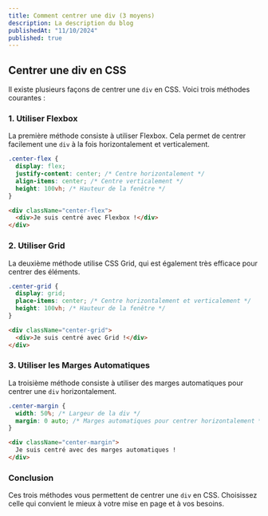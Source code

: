 ---
title: Comment centrer une div (3 moyens)
description: La description du blog
publishedAt: "11/10/2024"
published: true
---

## Centrer une div en CSS

Il existe plusieurs façons de centrer une `div` en CSS. Voici trois méthodes courantes :

### 1. Utiliser Flexbox

La première méthode consiste à utiliser Flexbox. Cela permet de centrer facilement une `div` à la fois horizontalement et verticalement.

```css
.center-flex {
  display: flex;
  justify-content: center; /* Centre horizontalement */
  align-items: center; /* Centre verticalement */
  height: 100vh; /* Hauteur de la fenêtre */
}
```

```html
<div className="center-flex">
  <div>Je suis centré avec Flexbox !</div>
</div>
```

### 2. Utiliser Grid

La deuxième méthode utilise CSS Grid, qui est également très efficace pour centrer des éléments.

```css
.center-grid {
  display: grid;
  place-items: center; /* Centre horizontalement et verticalement */
  height: 100vh; /* Hauteur de la fenêtre */
}
```

```html
<div className="center-grid">
  <div>Je suis centré avec Grid !</div>
</div>
```

### 3. Utiliser les Marges Automatiques

La troisième méthode consiste à utiliser des marges automatiques pour centrer une `div` horizontalement.

```css
.center-margin {
  width: 50%; /* Largeur de la div */
  margin: 0 auto; /* Marges automatiques pour centrer horizontalement */
}
```

```html
<div className="center-margin">
  Je suis centré avec des marges automatiques !
</div>
```

### Conclusion

Ces trois méthodes vous permettent de centrer une `div` en CSS. Choisissez celle qui convient le mieux à votre mise en page et à vos besoins.
